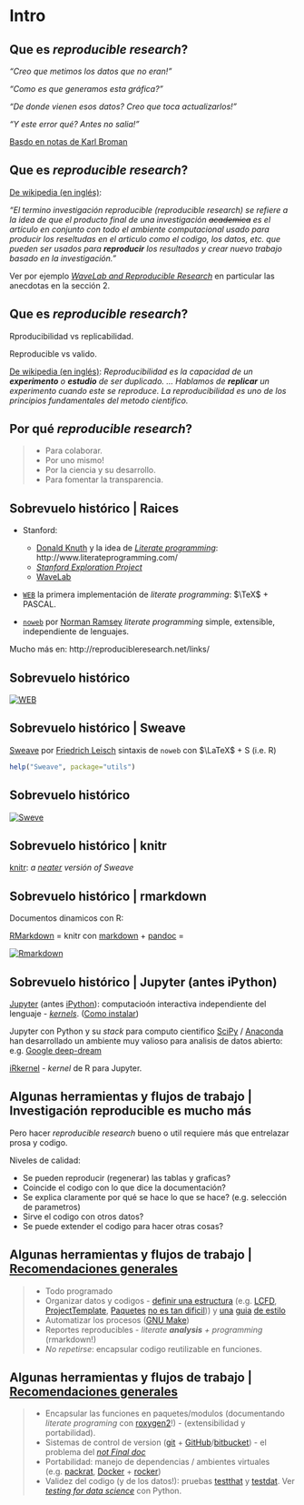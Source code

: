 # Intro

## Que es _reproducible research_? {.build}

_"Creo que metimos los datos que no eran!"_

_"Como es que generamos esta gráfica?"_

_"De donde vienen esos datos? Creo que toca actualizarlos!"_

_"Y este error qué? Antes no salia!"_

[Basdo en notas de Karl Broman](https://www.biostat.wisc.edu/~kbroman/presentations/repro_research_RDS2015.pdf)

## Que es _reproducible research_?

[De wikipedia (en inglés)](https://en.wikipedia.org/wiki/Reproducibility#Reproducible_research):

_"El termino investigación reproducible (_reproducible research_) se refiere a la idea de que el producto final de una investigación ~~academica~~ es el artículo en conjunto con todo el ambiente computacional usado para producir los reseltudas en el articulo como el codigo, los datos, etc. que pueden ser usados para **reproducir** los resultados y crear nuevo trabajo basado en la investigación."_

Ver por ejemplo [_WaveLab and Reproducible Research_](https://statistics.stanford.edu/sites/default/files/EFS%20NSF%20474.pdf) en particular las anecdotas en la sección 2.

## Que es _reproducible research_?

Rproducibilidad vs replicabilidad.

Reproducible vs valido.

[De wikipedia (en inglés)](https://en.wikipedia.org/wiki/Reproducibility):
_Reproducibilidad es la capacidad de un **experimento** o **estudio**  de ser duplicado. ... Hablamos de **replicar** un experimento cuando este se reproduce. La reproducibilidad es uno de los principios fundamentales del metodo cientifico._

## Por qué _reproducible research_?

>- Para colaborar.
>- Por uno mismo!
>- Por la ciencia y su desarrollo.
>- Para fomentar la transparencia.

## Sobrevuelo histórico | Raices

- Stanford:
    - [Donald Knuth](http://cs.stanford.edu/~uno/) y la idea de [_Literate programming_](https://en.wikipedia.org/wiki/Literate_programming): http://www.literateprogramming.com/
    - [_Stanford Exploration Project_](http://sepwww.stanford.edu/doku.php?id=sep:research:reproducible)
    - [WaveLab](http://statweb.stanford.edu/~wavelab/)

- [`WEB`](http://www.literateprogramming.com/knuthweb.pdf) la primera implementación de _literate programming_: $\TeX$ + PASCAL.

- [`noweb`](https://www.cs.tufts.edu/~nr/noweb/) por [Norman Ramsey](http://www.cs.tufts.edu/~nr/)  _literate programming_ simple, extensible, independiente de lenguajes.

Mucho más en: http://reproducibleresearch.net/links/

## Sobrevuelo histórico

[![WEB](reproducible-research_files/WEB.png)](http://www.literateprogramming.com/knuthweb.pdf "WEB")

## Sobrevuelo histórico | Sweave

[Sweave](http://www.statistik.lmu.de/~leisch/Sweave/) por [Friedrich Leisch](http://www.statistik.lmu.de/~leisch/) sintaxis de `noweb` con $\LaTeX$ + S (i.e. R)

```r
help("Sweave", package="utils") 
```

## Sobrevuelo histórico

<div class="centered">
[![Sweve](reproducible-research_files/Sweave.png)](http://www.statistik.lmu.de/~leisch/Sweave/Sweave-manual.pdf "WEB")
</div>

## Sobrevuelo histórico | knitr

[knitr](http://yihui.name/knitr/): _a [neater](https://github.com/yihui/knitr#motivation) versión of Sweave_

## Sobrevuelo histórico | rmarkdown

Documentos dinamicos con R:

[RMarkdown](http://rmarkdown.rstudio.com/) = knitr con [markdown](https://daringfireball.net/projects/markdown/) + [pandoc](http://pandoc.org/) =

<div class="centered">
[![Rmarkdown](http://rmarkdown.rstudio.com/images/RMarkdownOutputFormats.png)](http://rmarkdown.rstudio.com/ "WEB")
</div>

## Sobrevuelo histórico | Jupyter (antes iPython) 

[Jupyter](http://jupyter.org/) (antes [iPython](http://ipython.org/)): computacioón interactiva independiente del lenguaje - [_kernels_](https://github.com/ipython/ipython/wiki/IPython-kernels-for-other-languages). ([Como instalar](http://jupyter.readthedocs.org/en/latest/install.html#install))

Jupyter con Python y su _stack_ para computo cientifico [SciPy](http://www.scipy.org/) / [Anaconda](https://www.continuum.io/why-anaconda) han desarrollado un ambiente muy valioso para analisis de datos abierto: e.g. [Google deep-dream](https://github.com/google/deepdream/blob/master/dream.ipynb)

[iRkernel](irkernel.github.io) - _kernel_ de R para Jupyter.



## Algunas herramientas y flujos de trabajo | Investigación reproducible es mucho más

Pero hacer _reproducible research_ bueno o util requiere más que entrelazar prosa y codigo.

Niveles de calidad:

- Se pueden reproducir (regenerar) las tablas y graficas?
- Coincide el codigo con lo que dice la documentación?
- Se explica claramente por qué se hace lo que se hace? (e.g. selección de parametros)
- Sirve el codigo con otros datos?
- Se puede extender el codigo para hacer otras cosas?

## Algunas herramientas y flujos de trabajo | [Recomendaciones generales](http://kbroman.org/steps2rr/) {.left-margin}

>- Todo programado
>- Organizar datos y codigos - [definir una estructura](http://stats.stackexchange.com/a/3191) (e.g. [LCFD](http://stackoverflow.com/a/1434424), [ProjectTemplate](http://projecttemplate.net), [Paquetes](http://stackoverflow.com/a/1266400) [no es tan dificil](http://r-pkgs.had.co.nz))) y [una](http://www.stat.ubc.ca/~jenny/STAT545A/block19_codeFormattingOrganization.html#coding-style) [guia](https://google.github.io/styleguide/Rguide.xml) [de estilo](http://adv-r.had.co.nz/Style.html)
>- Automatizar los procesos ([GNU Make](https://www.gnu.org/software/make/))
>- Reportes reproducibles - _literate **analysis** + programming_ (rmarkdown!)
>- _No repetirse_: encapsular codigo reutilizable en funciones.

## Algunas herramientas y flujos de trabajo | [Recomendaciones generales](http://kbroman.org/steps2rr/) {.left-margin}


>- Encapsular las funciones en paquetes/modulos (documentando _literate programing_ con [roxygen2](https://cran.r-project.org/web/packages/roxygen2/)!) - (extensibilidad y portabilidad).
>- Sistemas de control de version ([git](https://git-scm.com/) + [GitHub](https://github.com/)/[bitbucket](https://bitbucket.org/)) - el problema del [_not Final doc_](http://www.phdcomics.com/comics/archive.php?comicid=1531) 
>- Portabilidad: manejo de dependencias / ambientes virtuales (e.g. [packrat](https://rstudio.github.io/packrat/), [Docker](https://www.docker.com/) + [rocker](https://github.com/rocker-org/rocker))
>- Validez del codigo (y de los datos!): pruebas [testthat](https://github.com/hadley/testthat) y [testdat](https://github.com/ropensci/testdat). Ver [_testing for data science_](https://slides.com/treycausey/pydata2015) con Python.
